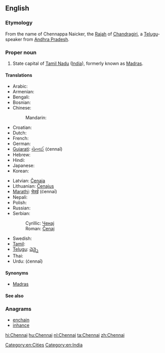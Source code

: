 ==English==
{{wikipedia}}

===Etymology===
From the name of Chennappa Naicker, the [[Rajah]] of [[Chandragiri]], a [[Telugu]]-speaker from [[Andhra Pradesh]].

===Proper noun===
{{en-proper noun}}

# State capital of [[Tamil Nadu]] ([[India]]), formerly known as [[Madras]].

====Translations====
{{trans-top|state capital of Tamil Nadu, India}}
* Arabic: {{t|ar|تشيناي|m|tr=tshinaay}}
* Armenian: {{t-|hy|Չեննայ|tr=Čennay}}
* Bengali: {{Beng|[[চেন্নাই]]}}
* Bosnian: {{t-|bs|Čenaj|m}}
* Chinese:
*: Mandarin: {{t|cmn|金奈|tr=Jīnnài|sc=Hani}}
* Croatian: {{t-|hr|Čenaj|m}}
* Dutch: {{t+|nl|Chennai}}
* French: {{t-|fr|Chennai}}
* German: {{t-|de|Chennai}}
* [[Gujarati]]: [[ચેન્નઈ]] (ćennaī)
* Hebrew: {{t|he|צ'נאי}}
* Hindi:  {{t-|hi|चेन्नई|tr=cenna'ī|xs=Hindi}}
* Japanese: {{t|ja|チェンナイ|tr=Chennai}}
* Korean: {{t|ko|첸나이|tr=Chennai|sc=Hang}}
{{trans-mid}}
* Latvian: [[Čenaja]]
* Lithuanian: [[Čenajus]]
* [[Marathi]]: [[चेन्नई]] (ćennaī)
* Nepali: {{t-|ne|चेन्नई|tr=ćennaī|sc=Deva|xs=Nepali}}
* Polish: {{t-|pl|Chennai}}
* Russian: {{t-|ru|Ченнаи|tr=Čennái}}
* Serbian:
*: Cyrillic: [[Ченај]] {{m}}
*: Roman: [[Čenaj#Serbian|Čenaj]] {{m}}
* Swedish: {{t-|sv|Chennai}}
* [[Tamil]]: {{t+|ta|சென்னை|tr=chennai|xs=Tamil}}
* [[Telugu]]: [[చెన్నై]]
* Thai: {{t|th|เจนไน|tr=jayn-nai}}
* Urdu: {{ur-Arab|[[چنائی]]}} (ćennaī)
{{trans-bottom}}

====Synonyms====
* [[Madras]] {{italbrac|former name}}

====See also====
{{projectlink|pedia|lang=en}}

===Anagrams===
* [[enchain#English|enchain]]
* [[inhance#English|inhance]]

[[Category:en:Cities]]
[[Category:en:India]]

[[hi:Chennai]]
[[hu:Chennai]]
[[nl:Chennai]]
[[ta:Chennai]]
[[zh:Chennai]]